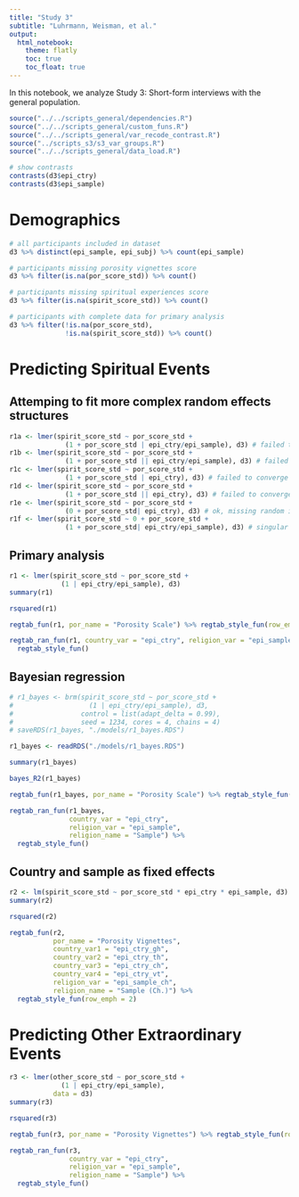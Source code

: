 ```yaml
---
title: "Study 3"
subtitle: "Luhrmann, Weisman, et al."
output: 
  html_notebook:
    theme: flatly
    toc: true
    toc_float: true
---
```


In this notebook, we analyze Study 3: Short-form interviews with the general population.

```r
source("../../scripts_general/dependencies.R")
source("../../scripts_general/custom_funs.R")
source("../../scripts_general/var_recode_contrast.R")
source("../scripts_s3/s3_var_groups.R")
source("../../scripts_general/data_load.R")
```

```r
# show contrasts
contrasts(d3$epi_ctry)
contrasts(d3$epi_sample)
```


# Demographics

```r
# all participants included in dataset
d3 %>% distinct(epi_sample, epi_subj) %>% count(epi_sample)
```

```r
# participants missing porosity vignettes score
d3 %>% filter(is.na(por_score_std)) %>% count()

# participants missing spiritual experiences score
d3 %>% filter(is.na(spirit_score_std)) %>% count()

# participants with complete data for primary analysis
d3 %>% filter(!is.na(por_score_std),
              !is.na(spirit_score_std)) %>% count()
```


# Predicting Spiritual Events

## Attemping to fit more complex random effects structures

```r
r1a <- lmer(spirit_score_std ~ por_score_std + 
              (1 + por_score_std | epi_ctry/epi_sample), d3) # failed to converge
r1b <- lmer(spirit_score_std ~ por_score_std + 
              (1 + por_score_std || epi_ctry/epi_sample), d3) # failed to converge
r1c <- lmer(spirit_score_std ~ por_score_std + 
              (1 + por_score_std | epi_ctry), d3) # failed to converge
r1d <- lmer(spirit_score_std ~ por_score_std + 
              (1 + por_score_std || epi_ctry), d3) # failed to converge
r1e <- lmer(spirit_score_std ~ por_score_std + 
              (0 + por_score_std| epi_ctry), d3) # ok, missing random intercepts
r1f <- lmer(spirit_score_std ~ 0 + por_score_std + 
              (1 + por_score_std| epi_ctry/epi_sample), d3) # singular

```


## Primary analysis

```r
r1 <- lmer(spirit_score_std ~ por_score_std + 
             (1 | epi_ctry/epi_sample), d3)
summary(r1)
```

```r
rsquared(r1)
```

```r
regtab_fun(r1, por_name = "Porosity Scale") %>% regtab_style_fun(row_emph = 2)
```

```r
regtab_ran_fun(r1, country_var = "epi_ctry", religion_var = "epi_sample") %>% 
  regtab_style_fun()
```

## Bayesian regression

```r
# r1_bayes <- brm(spirit_score_std ~ por_score_std +
#                   (1 | epi_ctry/epi_sample), d3,
#                 control = list(adapt_delta = 0.99),
#                 seed = 1234, cores = 4, chains = 4)
# saveRDS(r1_bayes, "./models/r1_bayes.RDS")

r1_bayes <- readRDS("./models/r1_bayes.RDS")

summary(r1_bayes)
```

```r
bayes_R2(r1_bayes)
```

```r
regtab_fun(r1_bayes, por_name = "Porosity Scale") %>% regtab_style_fun(row_emph = 2)
```

```r
regtab_ran_fun(r1_bayes, 
               country_var = "epi_ctry", 
               religion_var = "epi_sample", 
               religion_name = "Sample") %>% 
  regtab_style_fun()
```

## Country and sample as fixed effects

```r
r2 <- lm(spirit_score_std ~ por_score_std * epi_ctry * epi_sample, d3) 
summary(r2)
```

```r
rsquared(r2)
```

```r
regtab_fun(r2, 
           por_name = "Porosity Vignettes", 
           country_var1 = "epi_ctry_gh",
           country_var2 = "epi_ctry_th",
           country_var3 = "epi_ctry_ch",
           country_var4 = "epi_ctry_vt",
           religion_var = "epi_sample_ch",
           religion_name = "Sample (Ch.)") %>% 
  regtab_style_fun(row_emph = 2)
```


# Predicting Other Extraordinary Events

```r
r3 <- lmer(other_score_std ~ por_score_std +
             (1 | epi_ctry/epi_sample),
           data = d3)
summary(r3)
```

```r
rsquared(r3)
```

```r
regtab_fun(r3, por_name = "Porosity Vignettes") %>% regtab_style_fun(row_emph = 2)
```

```r
regtab_ran_fun(r3, 
               country_var = "epi_ctry", 
               religion_var = "epi_sample",
               religion_name = "Sample") %>% 
  regtab_style_fun()
```
